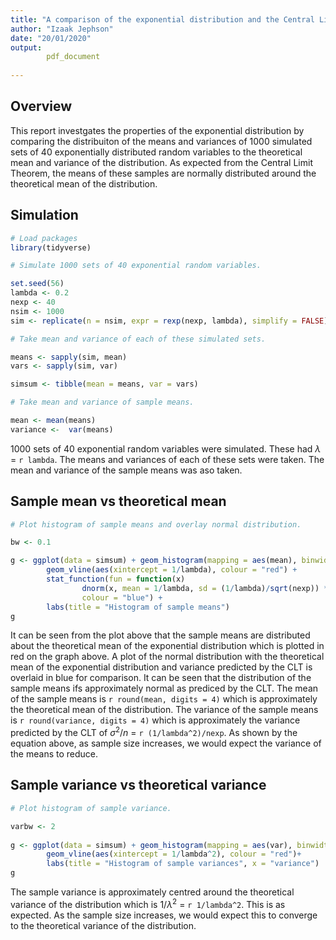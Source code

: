 ```yaml
---
title: "A comparison of the exponential distribution and the Central Limit Theorem"
author: "Izaak Jephson"
date: "20/01/2020"
output: 
        pdf_document
        
---
```


## Overview

This report investgates the properties of the exponential distribution by comparing the distribuiton of the means and variances of 1000 simulated sets of 40 exponentially distributed random variables to the theoretical mean and variance of the distribution. As expected from the Central Limit Theorem, the means of these samples are normally distributed around the theoretical mean of the distribution.  

## Simulation
```r
# Load packages
library(tidyverse)
```

```r

# Simulate 1000 sets of 40 exponential random variables.

set.seed(56)
lambda <- 0.2
nexp <- 40
nsim <- 1000
sim <- replicate(n = nsim, expr = rexp(nexp, lambda), simplify = FALSE)

# Take mean and variance of each of these simulated sets.

means <- sapply(sim, mean)
vars <- sapply(sim, var)

simsum <- tibble(mean = means, var = vars)

# Take mean and variance of sample means.

mean <- mean(means)
variance <-  var(means)

```

1000 sets of 40 exponential random variables were simulated. These had $\lambda$ = `r lambda`. The means and variances of each of these sets were taken. The mean and variance of the sample means was aso taken.

## Sample mean vs theoretical mean
```r

# Plot histogram of sample means and overlay normal distribution.

bw <- 0.1

g <- ggplot(data = simsum) + geom_histogram(mapping = aes(mean), binwidth = bw) +
        geom_vline(aes(xintercept = 1/lambda), colour = "red") + 
        stat_function(fun = function(x) 
                dnorm(x, mean = 1/lambda, sd = (1/lambda)/sqrt(nexp)) * nsim * bw, 
                colour = "blue") +
        labs(title = "Histogram of sample means")
g


```

It can be seen from the plot above that the sample means are distributed about the theoretical mean of the exponential distribution which is plotted in red on the graph above. A plot of the normal distribution with the theoretical mean of the exponential distribution and variance predicted by the CLT is overlaid in blue for comparison. It can be seen that the distribution of the sample means ifs approximately normal as prediced by the CLT. The mean of the sample means is `r round(mean, digits = 4)` which is approximately the theoretical mean of the distribution.
The variance of the sample means is `r round(variance, digits = 4)` which is approximately the variance predicted by the CLT of $\sigma^{2}/n$ = `r (1/lambda^2)/nexp`. As shown by the equation above, as sample size increases, we would expect the variance of the means to reduce.

## Sample variance vs theoretical variance
```r

# Plot histogram of sample variance.

varbw <- 2 
        
g <- ggplot(data = simsum) + geom_histogram(mapping = aes(var), binwidth = varbw) +
        geom_vline(aes(xintercept = 1/lambda^2), colour = "red")+
        labs(title = "Histogram of sample variances", x = "variance")
g


```

The sample variance is approximately centred around the theoretical variance of the distribution which is $1/\lambda^{2}$ = `r 1/lambda^2`. This is as expected. As the sample size increases, we would expect this to converge to the theoretical variance of the distribution.